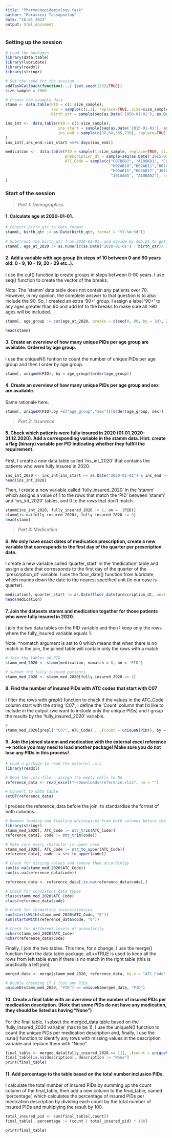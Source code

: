 ```yaml
---
title: "Pharmacoepidemiology task"
author: "Paraskevi Tassopoulou"
date: "16.01.2023"
output: html_document
---
```



### Setting up the session


```r
# Load the packages
library(data.table)
library(lubridate)
library(readxl)
library(stringr)

# Set the seed for the session
addTaskCallback(function(...) {set.seed(123);TRUE})
size_sample = 1000

# Create the example data
stamm <- data.table(PID = c(1:size_sample),
                    sex = sample(c(1,2), replace=TRUE, size=size_sample),
                    birth_qtr = sample(seq(as.Date('1950-01-01'), as.Date('2019-12-31'), by="quarter"), replace=TRUE, size = size_sample))

ins_int <-  data.table(PID = c(1:size_sample),
                       ins_start = sample(seq(as.Date('2015-01-01'), as.Date('2019-12-31'), by="year"), replace=TRUE, size = size_sample),
                       ins_end = sample(c(30,60,365,730), replace=TRUE, size = size_sample)
)
ins_int[,ins_end:=ins_start %m+% days(ins_end)]

medication <-  data.table(PID = sample(1:size_sample, replace=TRUE, size=4500),
                          prescription_dt = sample(seq(as.Date('2015-01-01'), as.Date('2020-12-31'), by="day"), replace=TRUE, size = 4500),
                          ATC_Code = sample(c("C07BB02", "A10BK01", "C07FX05","C01EB17","H02AB09",
                                              "H02AB10","H02AB11","H02AB12","H02AB13","H02AB14",
                                              "H02AB15","H02AB17","J01AA02","J01AA03","J01AA04",
                                              "J01AA05", "A10BA02"), replace=TRUE, size = 4500)
)

```
### Start of the session


> *Part 1: Demographics*

#### 1. Calculate age at 2020-01-01. 

```r
# Convert birth_qtr to date format
stamm[, birth_qtr := as.Date(birth_qtr, format = "%Y-%m-%d")]
	
# Substract the birth_qtr from 2020-01-01, and divide by 365.25 to get the number of years
stamm[, age_at_2020 := as.numeric(as.Date("2020-01-01") - birth_qtr)/ 365.25]

```

#### 2. Add a variable with age group (in steps of 10 between 0 and 90 years old: 0 - 9, 10 - 19, 20 - 29 etc..).

I use the cut() function tp create groups in steps between 0-90 years. I use seq() function to create the vector of the breaks. 

Note: The 'stamm' data table does not contain any patients over 70. However, in my opinion, the complete answer to that question is to also include the 90. So, I created an extra '90+' group. I assign a label '90+' to any ages greater than 90 and add Inf to the breaks to make sure all >90 ages will be included.

```r
stamm[, age_group := cut(age_at_2020, breaks = c(seq(0, 90, by = 10), Inf), labels = c(paste(seq(0, 80, by = 10), seq(9, 89, by = 10), sep = "-"), "90+"))]

head(stamm)
```
#### 3. Create an overview of how many unique PIDs per age group are available. Ordered by age group.

I use the uniqueN() funtion to count the number of unique PIDs per age group and then I order by age group.
```r
stamm[, uniqueN(PID), by = age_group][order(age_group)]
```
#### 4. Create an overview of how many unique PIDs per age group and sex are available. 

Same rationale here.
```r
stamm[, uniqueN(PID),by =c("age_group","sex")][order(age_group, sex)]
```
> *Part 2: Insurance*

#### 5. Check which patients were fully insured in 2020 (01.01.2020-31.12.2020). Add a corresponding variable in the stamm data. Hint: create a flag (binary) variable per PID indicating whether they fulfill the requirement.

First, I create a new data.table called 'ins_int_2020' that contains the patients who were fully insured in 2020.
```r
ins_int_2020 <- ins_int[ins_start <= as.Date("2020-01-01") & ins_end >= as.Date("2020-12-31")]
head(ins_int_2020)
```

Then, I create a new variable called 'fully_insured_2020' in the 'stamm' which assigns a value of 1 to the rows that match the 'PID' between 'stamm' and 'ins_int_2020' tables, and 0 to the rows that don't match.
```r
stamm[ins_int_2020, fully_insured_2020 := 1, on = .(PID)]
stamm[is.na(fully_insured_2020), fully_insured_2020 := 0]
head(stamm)
```

> *Part 3: Medication*

#### 6. We only have exact dates of medication prescription, create a new variable that corresponds to the first day of the quarter per prescription date.

I create a new variable called 'quarter_start' in the 'medication' table and assign a date that corresponds to the first day of the quarter of the 'prescription_dt' variable. I use the floor_date() function from lubridate, which rounds down the date to the nearest specified unit (in our case is quarter).
```r
medication[, quarter_start := as.Date(floor_date(prescription_dt, unit = "quarter"))]
head(medication)
```
#### 7. Join the datasets stamm and medication together for those patients who were fully insured in 2020.

I join the two data tables on the PID variable and then I keep only the rows where the fully_insured variable equals 1.

Note: *nomatch argument is set to 0 which means that when there is no match in the join, the joined table will contain only the rows with a match.

```r
# join the tables on PID
stamm_med_2020 <- stamm[medication, nomatch = 0, on = 'PID']

# subset the fully insured patients
stamm_med_2020 <- stamm_med_2020[fully_insured_2020 == 1]
```

#### 8. Find the number of insured PIDs with ATC codes that start with C07

I filter the rows with grepl() function to check if the values in the ATC_Code column start with the string 'C07', I define the 'Count' column that I'd like to include in the output (we want to include only the unique PIDs) and I group the results by the 'fully_insured_2020' variable.
```r
#
stamm_med_2020[grepl("^C07", ATC_Code) , .(Count = uniqueN(PID)), by = fully_insured_2020]
```
#### 9. Join the joined stamm and medication with the external excel reference --> notice you may need to load another package! Make sure you do not lose any PIDs in this process!

```r
# Load a package to read the external .xls
library(readxl)

# Read the .xls file - assign the empty cells to NA 
reference_data <- read_excel("~/Downloads/reference.xlsx", na = "")

# Convert to data table 
setDT(reference_data)
```

I process the reference_data before the join, to standardise the format of both columns.
```r
# Remove leading and trailing whitespaces from both columns before the join.
library(stringr)
stamm_med_2020[, ATC_Code := str_trim(ATC_Code)]
reference_data[, code := str_trim(code)]

# Make sure every character is upper case
stamm_med_2020[, ATC_Code := str_to_upper(ATC_Code)]
reference_data[, code := str_to_upper(code)]

# Check for missing values and remove them accordinlgy
sum(is.na(stamm_med_2020$ATC_Code))
sum(is.na(reference_data$code))

reference_data <- reference_data[!is.na(reference_data$code),]

# Check for consistent data types
class(stamm_med_2020$ATC_Code)
class(reference_data$code)

# Check for formatting inconsistencies
sum(startsWith(stamm_med_2020$ATC_Code, "0"))
sum(startsWith(reference_data$code, "0"))

# Check for different levels of granularity
nchar(stamm_med_2020$ATC_Code)
nchar(reference_data$code)
```

Finally, I join the two tables. This time, for a change, I use the merge() function from the data.table package. all.x=TRUE is used to keep all the rows from left table even if there is no match in the right table (this is practically a left join).
```r
merged_data <- merge(stamm_med_2020, reference_data, by.x = "ATC_Code", by.y = "code", all.x = TRUE)

# Double checking if I lost any PIDs
uniqueN(stamm_med_2020, "PID") == uniqueN(merged_data, "PID")
```

#### 10. Create a final table with an overview of the number of insured PIDs per medication description. (Note that some PIDs do not have any medication, they should be listed as having "None")

For the final table, I subset the merged_data table based on the 'fully_insured_2020 variable' (has to be 1), I use the uniqueN() function to count the unique PIDs per medication description and, finally, I use the is.na() function to identify any rows with missing values in the description variable and replace them with "None".

```r
final_table <- merged_data[fully_insured_2020 == 1][, .(count = uniqueN(PID)), by = c("description")]
final_table[is.na(description), description := "None"]
print(final_table)
```
#### 11. Add percentage to the table based on the total number inclusion PIDs.

I calculate the total number of insured PIDs by summing up the count column of the final_table, then add a new column to the final_table, named 'percentage', which calculates the percentage of insured PIDs per medication description by dividing each count by the total number of insured PIDs and multiplying the result by 100. 
	
```r
total_insured_pid <- sum(final_table[,count])
final_table[, percentage := (count / total_insured_pid) * 100]

print(final_table)
```









